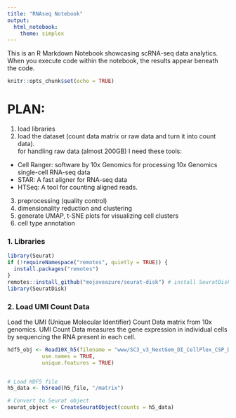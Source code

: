 ```yaml
---
title: "RNAseq Notebook"
output:
  html_notebook:
    theme: simplex
---
```


This is an R Markdown Notebook showcasing scRNA-seq data analytics.  
When you execute code within the notebook, the results appear beneath the code.

```r
knitr::opts_chunk$set(echo = TRUE)
```

# PLAN:  
1. load libraries 
2. load the dataset (count data matrix or raw data and turn it into count data).  
for handling raw data (almost 200GB) I need these tools:  
- Cell Ranger: software by 10x Genomics for processing 10x Genomics single-cell RNA-seq data
- STAR: A fast aligner for RNA-seq data
- HTSeq: A tool for counting aligned reads.
3. preprocessing (quality control)
4. dimensionality reduction and clustering
5. generate UMAP, t-SNE plots for visualizing cell clusters
6. cell type annotation


### 1. Libraries
```r
library(Seurat)
if (!requireNamespace("remotes", quietly = TRUE)) {
  install.packages("remotes")
}
remotes::install_github("mojaveazure/seurat-disk") # install SeuratDisk package from GitHub
library(SeuratDisk)
```

  
### 2. Load UMI Count Data
Load the UMI (Unique Molecular Identifier) Count Data matrix from 10x genomics.
UMI Count Data measures the gene expression in individual cells by sequencing the RNA present in each cell.
```r
hdf5_obj <- Read10X_h5(filename = "www/SC3_v3_NextGem_DI_CellPlex_CSP_DTC_Sorted_30K_Multiplex_count_raw_feature_bc_matrix.h5",
           use.names = TRUE,
           unique.features = TRUE)


# Load HDF5 file
h5_data <- h5read(h5_file, "/matrix")

# Convert to Seurat object
seurat_object <- CreateSeuratObject(counts = h5_data)
                   
```












